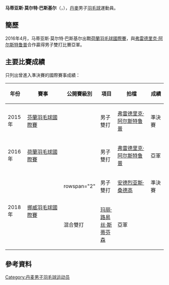 {{expand|time=2017-02-02T12:24:13+00:00}}
{{noteTA|G1=Badminton}}
{{Infobox 羽球選手
| playername              = 马蒂亚斯·莫尔特·巴斯基尔<br/>{{lang|da|Mathias Moldt Baskjær}}
| image                   = 
| size                    = 
| caption                 = 
| birth_name              = 
| date_of_birth           = {{birth_date_and_age|1995|5|15}}
| place_of_birth          = 
| height                  = 
| weight                  = 
| event                   = 男子單打、男子雙打、混合雙打
| country                 = {{DEN}}
| years_started           = 
| handedness              = 
| coach                   = 
| highest_ranking         = 第130位<br/>（男雙-[[弗雷德里克·阿尔斯特鲁普|阿尔斯特鲁普]]）
| date_of_highest_ranking = 2017年1月19日<ref name="ranking">{{en}}[http://bwfcontent.tournamentsoftware.com/ranking/player.aspx?id=12799&player=396258 BWF World Ranking - Ranking of Mathias Moldt BASKJAER (62637)]</ref>
| current_ranking         = 第1208位（男單）<br/>第133位<br/>（男雙-[[弗雷德里克·阿尔斯特鲁普|阿尔斯特鲁普]]）<br/>第474位（混雙-[[苏珊·埃克伦德|埃克伦德]]）<br/>第754位（混雙-[[Janne_Kornum_Thomassen|Thomassen]]）<br/>第775位（混雙-[[索尼娅·佩科拉|佩科拉]]）
| date_of_current_ranking = 2017年2月2日<ref>{{en}}[http://bwfcontent.tournamentsoftware.com/ranking/category.aspx?id=12799&category=472 BWF World Ranking - BWF世界排名榜 (2/2/2017) -  Men's singles]</ref><ref>{{en}}[http://bwfcontent.tournamentsoftware.com/ranking/category.aspx?id=12799&category=474 BWF World Ranking - BWF世界排名榜 (2/2/2017) -  Men's doubles]</ref><ref>{{en}}[http://bwfcontent.tournamentsoftware.com/ranking/category.aspx?id=12799&category=476 BWF World Ranking - BWF世界排名榜 (2/2/2017) -  Mixed doubles] {{Wayback|url=http://bwfcontent.tournamentsoftware.com/ranking/category.aspx?id=12799&category=476 |date=20180127160625 }}</ref>
| played                  = 7勝–7負（男單）<br/>19勝–13負（男雙）<br/>4勝–9負（混雙）
| titles                  = 
| bwf_profile             = ED8586EF-47FE-4F88-BEA5-D42D7F81B98A
| bwf_id                  = 62637
| updated                 = 2017年2月2日
}}
{{MedalTableTop}}
{{MedalSport | 男子[[羽毛球|羽毛球]]}}
{{MedalCountry | {{DEN}}}}
{{MedalBottom}}
'''马蒂亚斯·莫尔特·巴斯基尔'''（{{lang-da|'''Mathias Moldt Baskjær'''}}，{{bd|1995年|5月15日||}}），[[丹麥|丹麥]]男子[[羽毛球|羽毛球]]運動員。

==簡歷==
2016年4月，马蒂亚斯·莫尔特·巴斯基尔出戰[[2016年荷蘭羽毛球國際賽|荷蘭羽毛球國際賽]]，與[[弗雷德里克·阿尔斯特鲁普|弗雷德里克·阿尔斯特鲁普]]合作贏得男子雙打比賽亞軍。

==主要比賽成績==
只列出曾進入準決賽的國際賽事成績：
{| class=wikitable style="text-align:center; font-size:small;" 
!width="50"|年份
!width="180"|賽事
!width="80"|公開賽級別
!width="60"|項目
!width="160"|拍檔
!width="50"|成績
|-
!rowspan="1"|2015年
|[[2015年芬蘭羽毛球國際賽|芬蘭羽毛球國際賽]]
|{{BWFIS}}
|男子雙打
|[[弗雷德里克·阿尔斯特鲁普|弗雷德里克·阿尔斯特鲁普]]
|bgcolor="#b8860b"|準決賽
|-
!rowspan="1"|2016年
|[[2016年荷蘭羽毛球國際賽|荷蘭羽毛球國際賽]]
|{{BWFIS}}
|男子雙打
|[[弗雷德里克·阿尔斯特鲁普|弗雷德里克·阿尔斯特鲁普]]
|bgcolor="silver"|亞軍
|-
!rowspan="2"|2018年
|rowspan="2"|[[2018年挪威羽毛球國際賽|挪威羽毛球國際賽]]
|rowspan="2" {{BWFIS}}
|男子雙打
|[[安德烈亚斯·桑德高|安德烈亚斯·桑德高]]
|bgcolor="#b8860b"|準決賽
|-
|混合雙打
|[[玛丽·路易丝·斯蒂芬森|玛丽·路易丝·斯蒂芬森]]
|bgcolor="silver"|亞軍
|}
{{BWF賽事級別索引}}

==參考資料==
{{Reflist}}

{{DEFAULTSORT:Baskjaer, Mathias Moldt}}
[[Category:丹麦男子羽毛球运动员|Category:丹麦男子羽毛球运动员]]